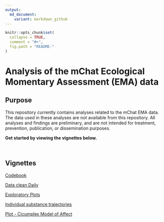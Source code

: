 ```yaml
---
output:
  md_document:
    variant: markdown_github
---
```


<!-- README.md is generated from README.Rmd. Please edit that file -->

```r
knitr::opts_chunk$set(
  collapse = TRUE,
  comment = "#>",
  fig.path = "README-"
)
```

# Analysis of the mChat Ecological Momentary Assessment (EMA) data

## Purpose

This repository currently contains analyses related to the mChat EMA data. The data used in these analyses are not available from this repository. All analyses and findings are preliminary, and are not intended for treatment, prevention, publication, or dissemination purposes.

**Get started by viewing the vignettes below.**   

&nbsp;

## Vignettes

[Codebook](https://rawgit.com/mbcann01/mChatEMA/master/vignettes/codebook.html)

[Data clean Daily](https://rawgit.com/mbcann01/mChatEMA/master/vignettes/data_clean_daily.html)

[Exploratory Plots](https://rawgit.com/mbcann01/mChatEMA/master/vignettes/exploratory_analysis.html)

[Individual substance trajectories](https://rawgit.com/mbcann01/mChatEMA/master/vignettes/lagged_mood.html)

[Plot - Cicumplex Model of Affect](https://rawgit.com/mbcann01/mChatEMA/master/vignettes/plot_circumplex_model_of_affect.html)
